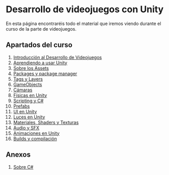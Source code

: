 
# Desarrollo de videojuegos con Unity

En esta página encontraréis todo el material que iremos viendo durante el curso de la parte de videojuegos.

## Apartados del curso

 1. [Introducción al Desarrollo de Videojuegos](./2-Unity/1-Introduccion.mdx)
 2. [Aprendiendo a usar Unity](./2-Unity/2-Unity.mdx)
 3. [Sobre los Assets](./2-Unity/3-Assets.mdx)
 4. [Packages y package manager](./2-Unity/4-Packages.mdx)
 5. [Tags y Layers](./2-Unity/5-TagsLayers.mdx)
 6. [GameObjects](./2-Unity/6-GameObjects.mdx)
 7. [Cámaras](./2-Unity/7-Camaras.mdx)
 8. [Físicas en Unity](./2-Unity/8-Fisicas.mdx)
 9. [Scripting y C#](./2-Unity/9-Scripting.mdx)
 10. [Prefabs](./2-Unity/10-Prefabs.mdx)
 11. [UI en Unity](./2-Unity/11-UI.mdx)
 12. [Luces en Unity](./2-Unity/12-Luces.mdx)
 13. [Materiales, Shaders y Texturas](./2-Unity/13-MaterialesShadersTexturas.mdx)
 14. [Audio y SFX](./2-Unity/14-Audio.mdx)
 15. [Animaciones en Unity](./2-Unity/15-Animaciones.mdx)
 16. [Builds y compilación](./2-Unity/16-Builds.mdx)

 ## Anexos

 1. [Sobre C#](./3-CSharp/3-CSharp.mdx) 